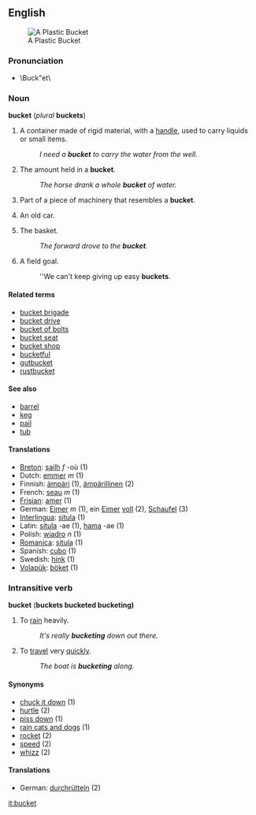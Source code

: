 ==English==
[[Image:Bucket.JPG|thumb|A Plastic Bucket]]
=== Pronunciation===
* \Buck"et\

=== Noun ===
'''bucket''' (''plural'' '''buckets''')

# A container made of rigid material, with a [[handle]], used to carry liquids or small items.
#: ''I need a '''bucket''' to carry the water from the well.''
# The amount held in a '''bucket'''.
#: ''The horse drank a whole '''bucket''' of water.''
# Part of a piece of machinery that resembles a '''bucket'''.
# {{slang}} An old car.
# {{cattag2|basketball|colloquial}} The basket.
#: ''The forward drove to the '''bucket'''.''
# {{cattag2|basketball|colloquial}} A field goal.
#: ''We can't keep giving up easy '''buckets'''.


====Related terms====
*[[bucket brigade]]
*[[bucket drive]]
*[[bucket of bolts]]
*[[bucket seat]]
*[[bucket shop]]
*[[bucketful]]
*[[gutbucket]]
*[[rustbucket]]

====See also====
* [[barrel]]
* [[keg]]
* [[pail]]
* [[tub]]

====Translations====
*[[Breton]]: [[sailh]] ''f'' -où (1)
*Dutch: [[emmer]] ''m'' (1)
*Finnish: [[ämpäri]] (1), [[ämpärillinen]] (2)
*French: [[seau]] ''m'' (1)
*[[Frisian]]: [[amer]] (1)
*German: [[Eimer]] ''m'' (1), ein [[Eimer]] [[voll]] (2), [[Schaufel]] (3)
*[[Interlingua]]: [[situla]] (1)
*Latin: [[situla]] -ae (1), [[hama]] -ae (1)
*Polish: [[wiadro]] ''n'' (1)
*[[Romanica]]: [[situla]] (1)
*Spanish: [[cubo]] (1)
*Swedish: [[hink]] (1)
*[[Volapük]]: [[böket]] (1)

=== Intransitive verb ===
'''bucket''' ('''buckets bucketed bucketing)'''

# To [[rain]] heavily.
#:''It's really '''bucketing''' down out there.''
# To [[travel]] very [[quick]]ly.
#:''The boat is '''bucketing''' along.''

====Synonyms====
* [[chuck it down]] (1)
* [[hurtle]] (2)
* [[piss down]] (1)
* [[rain cats and dogs]] (1)
* [[rocket]] (2)
* [[speed]] (2)
* [[whizz]] (2)

====Translations====
*German: [[durchrütteln]] (2)

[[it:bucket]]